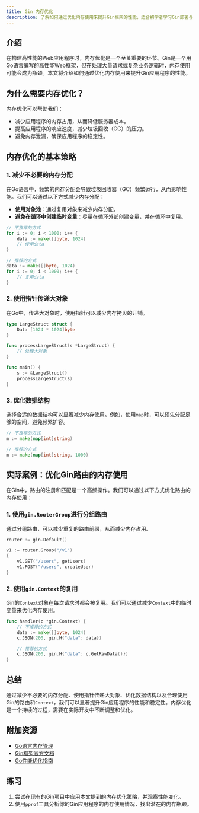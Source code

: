 ```yaml
---
title: Gin 内存优化
description: 了解如何通过优化内存使用来提升Gin框架的性能，适合初学者学习Gin部署与运维中的内存管理技巧。
---
```


## 介绍

在构建高性能的Web应用程序时，内存优化是一个至关重要的环节。Gin是一个用Go语言编写的高性能Web框架，但在处理大量请求或复杂业务逻辑时，内存使用可能会成为瓶颈。本文将介绍如何通过优化内存使用来提升Gin应用程序的性能。

## 为什么需要内存优化？

内存优化可以帮助我们：
- 减少应用程序的内存占用，从而降低服务器成本。
- 提高应用程序的响应速度，减少垃圾回收（GC）的压力。
- 避免内存泄漏，确保应用程序的稳定性。

## 内存优化的基本策略

### 1. 减少不必要的内存分配

在Go语言中，频繁的内存分配会导致垃圾回收器（GC）频繁运行，从而影响性能。我们可以通过以下方式减少内存分配：

- **使用对象池**：通过复用对象来减少内存分配。
- **避免在循环中创建临时变量**：尽量在循环外部创建变量，并在循环中复用。

```go
// 不推荐的方式
for i := 0; i < 1000; i++ {
    data := make([]byte, 1024)
    // 使用data
}

// 推荐的方式
data := make([]byte, 1024)
for i := 0; i < 1000; i++ {
    // 复用data
}
```

### 2. 使用指针传递大对象

在Go中，传递大对象时，使用指针可以减少内存拷贝的开销。

```go
type LargeStruct struct {
    Data [1024 * 1024]byte
}

func processLargeStruct(s *LargeStruct) {
    // 处理大对象
}

func main() {
    s := &LargeStruct{}
    processLargeStruct(s)
}
```

### 3. 优化数据结构

选择合适的数据结构可以显著减少内存使用。例如，使用`map`时，可以预先分配足够的空间，避免频繁扩容。

```go
// 不推荐的方式
m := make(map[int]string)

// 推荐的方式
m := make(map[int]string, 1000)
```

## 实际案例：优化Gin路由的内存使用

在Gin中，路由的注册和匹配是一个高频操作。我们可以通过以下方式优化路由的内存使用：

### 1. 使用`gin.RouterGroup`进行分组路由

通过分组路由，可以减少重复的路由前缀，从而减少内存占用。

```go
router := gin.Default()

v1 := router.Group("/v1")
{
    v1.GET("/users", getUsers)
    v1.POST("/users", createUser)
}
```

### 2. 使用`gin.Context`的复用

Gin的`Context`对象在每次请求时都会被复用。我们可以通过减少`Context`中的临时变量来优化内存使用。

```go
func handler(c *gin.Context) {
    // 不推荐的方式
    data := make([]byte, 1024)
    c.JSON(200, gin.H{"data": data})

    // 推荐的方式
    c.JSON(200, gin.H{"data": c.GetRawData()})
}
```

## 总结

通过减少不必要的内存分配、使用指针传递大对象、优化数据结构以及合理使用Gin的路由和`Context`，我们可以显著提升Gin应用程序的性能和稳定性。内存优化是一个持续的过程，需要在实际开发中不断调整和优化。

## 附加资源

- [Go语言内存管理](https://golang.org/doc/effective_go#memory)
- [Gin框架官方文档](https://gin-gonic.com/docs/)
- [Go性能优化指南](https://github.com/dgryski/go-perfbook)

## 练习

1. 尝试在现有的Gin项目中应用本文提到的内存优化策略，并观察性能变化。
2. 使用`pprof`工具分析你的Gin应用程序的内存使用情况，找出潜在的内存瓶颈。
